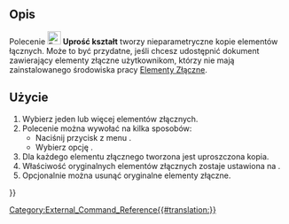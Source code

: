 <languages/>

{{Docnav/pl
|[[Fasteners_Move/pl|Przesuń]]
|[[Fasteners_MatchTypeInner/pl|Dopasowanie otworu pod gwint]]
|[[Fasteners_Workbench/pl|środowisko pracy Elementy złączne]]
|IconL=Fasteners_Move.svg
|IconR=Fasteners_MatchTypeInner.svg
|IconC=Fasteners_workbench_icon.svg
}}

{{GuiCommand/pl
|Name=Fasteners Simplify
|Name/pl=Elementy Złączne: Uprość kształt
|MenuLocation=Elementy Złączne → Uprość kształt
|Workbenches=[[Fasteners_Workbench/pl|Elementy Złączne]]
}}

<span id="Description"></span>
==Opis== 

Polecenie [[Image:Fasteners_Simplify.svg|24px]] '''Uprość kształt''' tworzy nieparametryczne kopie elementów łącznych. Może to być przydatne, jeśli chcesz udostępnić dokument zawierający elementy złączne użytkownikom, którzy nie mają zainstalowanego środowiska pracy [[Fasteners_Workbench/pl|Elementy Złączne]].

<span id="Usage"></span>
==Użycie== 

# Wybierz jeden lub więcej elementów złącznych.
# Polecenie można wywołać na kilka sposobów:
#* Naciśnij przycisk  z menu {{Button|[[Image:Fasteners_Simplify.svg|16px]] '''Uprość kształt'''}}.
#* Wybierz opcję {{MenuCommand|Elementy złączne → [[Image:Fasteners_Simplify.svg|16px]] Uprość kształt}}.
# Dla każdego elementu złącznego tworzona jest uproszczona kopia.
# Właściwość {{PropertyView|Widoczność}} oryginalnych elementów złącznych zostaje ustawiona na {{FALSE/pl}}.
# Opcjonalnie można usunąć oryginalne elementy złączne.


{{Docnav/pl
|[[Fasteners_Move/pl|Przesuń]]
|[[Fasteners_MatchTypeInner/pl|Dopasowanie otworu pod gwint]]
|[[Fasteners_Workbench/pl|środowisko pracy Elementy złączne]]
|IconL=Fasteners_Move.svg
|IconR=Fasteners_MatchTypeInner.svg
|IconC=Fasteners_workbench_icon.svg
}}

[[Category:External_Command_Reference{{#translation:}}]]
{{Fasteners_Tools_navi{{#translation:}}}}